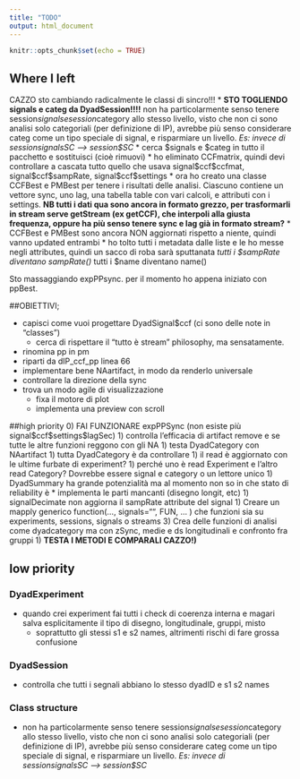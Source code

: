 ```yaml
---
title: "TODO"
output: html_document
---
```


```r
knitr::opts_chunk$set(echo = TRUE)
```
## Where I left
CAZZO sto cambiando radicalmente le classi di sincro!!!
  * **STO TOGLIENDO signals e categ da DyadSession!!!!** non ha particolarmente senso tenere session$signals e session$category allo stesso livello, visto che non ci sono analisi solo categoriali (per definizione di IP), avrebbe più senso considerare categ come un tipo speciale di signal, e risparmiare un livello. _Es: invece di session$signals$SC --> session$SC_ 
    * cerca $signals e $categ in tutto il pacchetto e sostituisci (cioè rimuovi)
  * ho eliminato CCFmatrix, quindi devi controllare a cascata tutto quello che usava signal\$ccf\$ccfmat, signal\$ccf\$sampRate, signal\$ccf\$settings
  * ora ho creato una classe CCFBest e PMBest per tenere i risultati delle analisi. Ciascuno contiene un vettore sync, uno lag, una tabella table con vari calcoli, e attributi con i settings. **NB tutti i dati qua sono ancora in formato grezzo, per trasformarli in stream serve getStream (ex getCCF), che interpoli alla giusta frequenza, oppure ha più senso tenere sync e lag già in formato stream?**
  *  CCFBest e PMBest sono ancora NON aggiornati rispetto a niente, quindi vanno updated entrambi
  * ho tolto tutti i metadata dalle liste e le ho messe negli attributes, quindi un sacco di roba sarà sputtanata
    *tutti i $sampRate diventano sampRate()
    *tutti i $name diventano name()


Sto massaggiando expPPsync. per il momento ho appena iniziato con ppBest.

##OBIETTIVI;

* capisci come vuoi progettare DyadSignal$ccf (ci sono delle note in "classes")
  * cerca di rispettare il "tutto è stream" philosophy, ma sensatamente.
* rinomina pp in pm
* riparti da dIP_ccf_pp linea 66
* implementare bene NAartifact, in modo da renderlo universale
* controllare la direzione della sync
* trova un modo agile di visualizzazione
  * fixa il motore di plot
  * implementa una preview con scroll
  
##high priority
0) FAI FUNZIONARE expPPSync (non esiste più signal\$ccf\$settings$lagSec)
1) controlla l'efficacia di artifact remove e se tutte le altre funzioni reggono con gli NA
1) testa DyadCategory con NAartifact
1) tutta DyadCategory è da controllare
  1) il read è aggiornato con le ultime furbate di experiment?
  1) perché uno è read Experiment e l'altro read Category? Dovrebbe essere signal e category o un lettore unico
  1) DyadSummary ha grande potenzialità ma al momento non so in che stato di reliability è
    * implementa le parti mancanti (disegno longit, etc)
1) signalDecimate non aggiorna il sampRate attribute del signal
1) Creare un mapply generico function(…, signals="", FUN, … ) che funzioni sia su experiments, sessions, signals o streams
3) Crea delle funzioni di analisi come dyadcategory ma con zSync, medie e ds longitudinali e confronto fra gruppi
1) **TESTA I METODI E COMPARALI CAZZO!)**


## low priority
### DyadExperiment
* quando crei experiment fai tutti i check di coerenza interna e magari salva esplicitamente il tipo di disegno, longitudinale, gruppi, misto
  * soprattutto gli stessi s1 e s2 names, altrimenti rischi di fare grossa confusione

### DyadSession
* controlla che tutti i segnali abbiano lo stesso dyadID e s1 s2 names

### Class structure

* non ha particolarmente senso tenere session$signals e session$category allo stesso livello, visto che non ci sono analisi solo categoriali (per definizione di IP), avrebbe più senso considerare categ come un tipo speciale di signal, e risparmiare un livello. _Es: invece di session$signals$SC --> session$SC_

<!-- This is an R Markdown document. Markdown is a simple formatting syntax for authoring HTML, PDF, and MS Word documents. For more details on using R Markdown see <http://rmarkdown.rstudio.com>. -->

<!-- When you click the **Knit** button a document will be generated that includes both content as well as the output of any embedded R code chunks within the document. You can embed an R code chunk like this: -->

<!-- ```{r cars} -->
<!-- summary(cars) -->
<!-- ``` -->

<!-- ## Including Plots -->

<!-- You can also embed plots, for example: -->

<!-- ```{r pressure, echo=FALSE} -->
<!-- plot(pressure) -->
<!-- ``` -->

<!-- Note that the `echo = FALSE` parameter was added to the code chunk to prevent printing of the R code that generated the plot. -->
